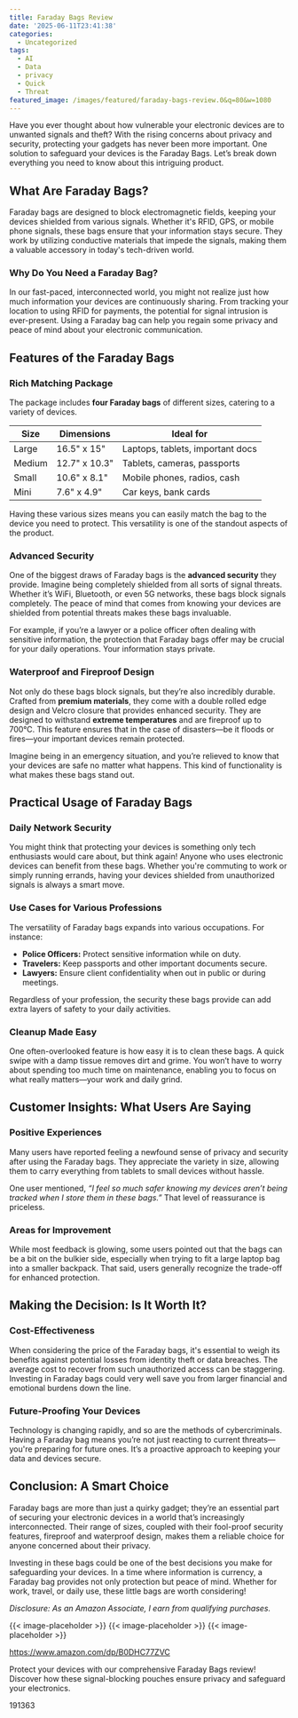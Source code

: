```yaml
---
title: Faraday Bags Review
date: '2025-06-11T23:41:38'
categories:
  - Uncategorized
tags:
  - AI
  - Data
  - privacy
  - Quick
  - Threat
featured_image: /images/featured/faraday-bags-review.0&q=80&w=1080
---
```


<p>Have you ever thought about how vulnerable your electronic devices are to unwanted signals and theft? With the rising concerns about privacy and security, protecting your gadgets has never been more important. One solution to safeguard your devices is the Faraday Bags. Let’s break down everything you need to know about this intriguing product.</p> <p><a rel="nofollow" target="_blank" title="Faraday Bags, 4 Pack Faraday Pouches for Laptops Tablets Phones Car Keys with Strap, Fireproof Waterproof Cell Phone Jammer Obstructing Signals Bags RFID Signal Blocker" href="https://www.amazon.com/dp/B0DHC77ZVC?tag=8118903-20" style='text-decoration: none; box-shadow: none;'></a></p> <p><a rel="nofollow" target="_blank" title="Check out the Faraday Bags, 4 Pack Faraday Pouches for Laptops Tablets Phones Car Keys with Strap, Fireproof Waterproof Cell Phone Jammer Obstructing Signals Bags RFID Signal Blocker here." href="https://www.amazon.com/dp/B0DHC77ZVC?tag=8118903-20" style='text-decoration: none; box-shadow: none;'></a></p> <h2>What Are Faraday Bags?</h2> <p>Faraday bags are designed to block electromagnetic fields, keeping your devices shielded from various signals. Whether it's RFID, GPS, or mobile phone signals, these bags ensure that your information stays secure. They work by utilizing conductive materials that impede the signals, making them a valuable accessory in today's tech-driven world.</p> <h3>Why Do You Need a Faraday Bag?</h3> <p>In our fast-paced, interconnected world, you might not realize just how much information your devices are continuously sharing. From tracking your location to using RFID for payments, the potential for signal intrusion is ever-present. Using a Faraday bag can help you regain some privacy and peace of mind about your electronic communication.</p> <h2>Features of the Faraday Bags</h2> <h3>Rich Matching Package</h3> <p>The package includes <strong>four Faraday bags</strong> of different sizes, catering to a variety of devices.</p> <table> <thead> <tr> <th>Size</th> <th>Dimensions</th> <th>Ideal for</th> </tr> </thead> <tbody> <tr> <td>Large</td> <td>16.5" x 15"</td> <td>Laptops, tablets, important docs</td> </tr> <tr> <td>Medium</td> <td>12.7" x 10.3"</td> <td>Tablets, cameras, passports</td> </tr> <tr> <td>Small</td> <td>10.6" x 8.1"</td> <td>Mobile phones, radios, cash</td> </tr> <tr> <td>Mini</td> <td>7.6" x 4.9"</td> <td>Car keys, bank cards</td> </tr> </tbody> </table> <p>Having these various sizes means you can easily match the bag to the device you need to protect. This versatility is one of the standout aspects of the product.</p> <h3>Advanced Security</h3> <p>One of the biggest draws of Faraday bags is the <strong>advanced security</strong> they provide. Imagine being completely shielded from all sorts of signal threats. Whether it’s WiFi, Bluetooth, or even 5G networks, these bags block signals completely. The peace of mind that comes from knowing your devices are shielded from potential threats makes these bags invaluable.</p> <p>For example, if you’re a lawyer or a police officer often dealing with sensitive information, the protection that Faraday bags offer may be crucial for your daily operations. Your information stays private.</p> <h3>Waterproof and Fireproof Design</h3> <p>Not only do these bags block signals, but they’re also incredibly durable. Crafted from <strong>premium materials</strong>, they come with a double rolled edge design and Velcro closure that provides enhanced security. They are designed to withstand <strong>extreme temperatures</strong> and are fireproof up to 700℃. This feature ensures that in the case of disasters—be it floods or fires—your important devices remain protected.</p> <p>Imagine being in an emergency situation, and you’re relieved to know that your devices are safe no matter what happens. This kind of functionality is what makes these bags stand out.</p> <p><a rel="nofollow" target="_blank" title="Faraday Bags, 4 Pack Faraday Pouches for Laptops Tablets Phones Car Keys with Strap, Fireproof Waterproof Cell Phone Jammer Obstructing Signals Bags RFID Signal Blocker" href="https://www.amazon.com/dp/B0DHC77ZVC?tag=8118903-20" style='text-decoration: none; box-shadow: none;'></a></p> <p><a rel="nofollow" target="_blank" title="Click to view the Faraday Bags, 4 Pack Faraday Pouches for Laptops Tablets Phones Car Keys with Strap, Fireproof Waterproof Cell Phone Jammer Obstructing Signals Bags RFID Signal Blocker." href="https://www.amazon.com/dp/B0DHC77ZVC?tag=8118903-20" style='text-decoration: none; box-shadow: none;'></a></p> </p><p></p><p></p><p></p><p></p><p></p><p><h2>Practical Usage of Faraday Bags</h2> <h3>Daily Network Security</h3> <p>You might think that protecting your devices is something only tech enthusiasts would care about, but think again! Anyone who uses electronic devices can benefit from these bags. Whether you're commuting to work or simply running errands, having your devices shielded from unauthorized signals is always a smart move.</p> <h3>Use Cases for Various Professions</h3> <p>The versatility of Faraday bags expands into various occupations. For instance:</p> <ul> <li> <strong>Police Officers:</strong> Protect sensitive information while on duty.</li> <li> <strong>Travelers:</strong> Keep passports and other important documents secure.</li> <li> <strong>Lawyers:</strong> Ensure client confidentiality when out in public or during meetings.</li> </ul> <p>Regardless of your profession, the security these bags provide can add extra layers of safety to your daily activities.</p> <h3>Cleanup Made Easy</h3> <p>One often-overlooked feature is how easy it is to clean these bags. A quick swipe with a damp tissue removes dirt and grime. You won’t have to worry about spending too much time on maintenance, enabling you to focus on what really matters—your work and daily grind.</p> <h2>Customer Insights: What Users Are Saying</h2> <h3>Positive Experiences</h3> <p>Many users have reported feeling a newfound sense of privacy and security after using the Faraday bags. They appreciate the variety in size, allowing them to carry everything from tablets to small devices without hassle.</p> <p>One user mentioned, <em>“I feel so much safer knowing my devices aren’t being tracked when I store them in these bags.”</em> That level of reassurance is priceless.</p> <h3>Areas for Improvement</h3> <p>While most feedback is glowing, some users pointed out that the bags can be a bit on the bulkier side, especially when trying to fit a large laptop bag into a smaller backpack. That said, users generally recognize the trade-off for enhanced protection.</p> <p><a rel="nofollow" target="_blank" title="Faraday Bags, 4 Pack Faraday Pouches for Laptops Tablets Phones Car Keys with Strap, Fireproof Waterproof Cell Phone Jammer Obstructing Signals Bags RFID Signal Blocker" href="https://www.amazon.com/dp/B0DHC77ZVC?tag=8118903-20" style='text-decoration: none; box-shadow: none;'></a></p> <h2>Making the Decision: Is It Worth It?</h2> <h3>Cost-Effectiveness</h3> <p>When considering the price of the Faraday bags, it's essential to weigh its benefits against potential losses from identity theft or data breaches. The average cost to recover from such unauthorized access can be staggering. Investing in Faraday bags could very well save you from larger financial and emotional burdens down the line.</p> <h3>Future-Proofing Your Devices</h3> <p>Technology is changing rapidly, and so are the methods of cybercriminals. Having a Faraday bag means you’re not just reacting to current threats—you're preparing for future ones. It’s a proactive approach to keeping your data and devices secure.</p> <h2>Conclusion: A Smart Choice</h2> <p>Faraday bags are more than just a quirky gadget; they’re an essential part of securing your electronic devices in a world that’s increasingly interconnected. Their range of sizes, coupled with their fool-proof security features, fireproof and waterproof design, makes them a reliable choice for anyone concerned about their privacy.</p> <p>Investing in these bags could be one of the best decisions you make for safeguarding your devices. In a time where information is currency, a Faraday bag provides not only protection but peace of mind. Whether for work, travel, or daily use, these little bags are worth considering!</p> <p><a rel="nofollow" target="_blank" title="Learn more about the Faraday Bags, 4 Pack Faraday Pouches for Laptops Tablets Phones Car Keys with Strap, Fireproof Waterproof Cell Phone Jammer Obstructing Signals Bags RFID Signal Blocker here." href="https://www.amazon.com/dp/B0DHC77ZVC?tag=8118903-20" style='text-decoration: none; box-shadow: none;'></a></p> <p><i>Disclosure: As an Amazon Associate, I earn from qualifying purchases.</i></p>
{{< image-placeholder >}}
{{< image-placeholder >}}
{{< image-placeholder >}}




https://www.amazon.com/dp/B0DHC77ZVC

Protect your devices with our comprehensive Faraday Bags review! Discover how these signal-blocking pouches ensure privacy and safeguard your electronics.

191363
